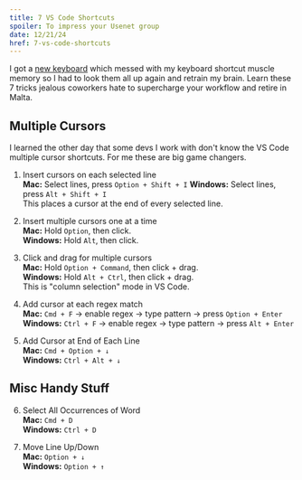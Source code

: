 ```yaml
---
title: 7 VS Code Shortcuts
spoiler: To impress your Usenet group
date: 12/21/24
href: 7-vs-code-shortcuts
---
```


I got a [new keyboard](https://rkgamingstore.com/products/rk-87-keys-keyboard) which messed with my keyboard shortcut muscle memory so I had to look them all up again and retrain my brain. Learn these 7 tricks jealous coworkers hate to supercharge your workflow and retire in Malta.

## Multiple Cursors

I learned the other day that some devs I work with don't know the VS Code multiple cursor shortcuts. For me these are big game changers.

1. Insert cursors on each selected line  
**Mac:** Select lines, press `Option + Shift + I`
**Windows:** Select lines, press `Alt + Shift + I`  
This places a cursor at the end of every selected line.

2. Insert multiple cursors one at a time  
**Mac:** Hold `Option`, then click.  
**Windows:** Hold `Alt`, then click.

3. Click and drag for multiple cursors  
**Mac:** Hold `Option + Command`, then click + drag.  
**Windows:** Hold `Alt + Ctrl`, then click + drag.  
This is "column selection" mode in VS Code.

4. Add cursor at each regex match  
**Mac:** `Cmd + F` → enable regex → type pattern → press `Option + Enter`  
**Windows:** `Ctrl + F` → enable regex → type pattern → press `Alt + Enter`

5. Add Cursor at End of Each Line  
**Mac:** `Cmd + Option + ↓`  
**Windows:** `Ctrl + Alt + ↓`

## Misc Handy Stuff

6. Select All Occurrences of Word  
**Mac:** `Cmd + D`  
**Windows:** `Ctrl + D` 

7. Move Line Up/Down  
**Mac:** `Option + ↓`  
**Windows:** `Option + ↑`

